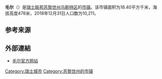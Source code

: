 {{Infobox settlement
| name = 毛尔
| native_name = {{lang|de|Maur}}
| settlement_type = [[市镇_(瑞士)|瑞士市镇]]
| image_skyline = Reformierte Kirche Maur ZH.jpg
| image_caption = 毛尔风光
| image_seal = Maur-blazon.svg
| image_map = Karte Gemeinde Maur 2007.png
| map_caption = 毛尔在乌斯特区的位置
| pushpin_map = Switzerland
| pushpin_relief = Switzerland relief location map.jpg
| pushpin_label_position = bottom
| pushpin_map_caption = 毛尔在瑞士的位置
| subdivision_type = 国家
| subdivision_name = {{CHE}}
| subdivision_type1 = [[瑞士行政区划|州]]
| subdivision_name1 = [[File:Flag_of_Canton_of_Zürich.svg|16px]] [[苏黎世州|苏黎世州]]
| subdivision_type2 = [[区_(瑞士)|区]]
| subdivision_name2 = [[乌斯特区|乌斯特区]]
| elevation_m = 478
| area_total_km2 = 18.40
| population_as_of = 2018年12月31日
| population_footnotes = <ref>{{cite web|url=https://www.bfs.admin.ch/bfs/de/home/statistiken/bevoelkerung.assetdetail.7966022.html|title=Ständige Wohnbevölkerung nach Staatsangehörigkeitskategorie, Geschlecht und Gemeinde, Provisorische Jahresergebnisse, 2018|trans_title=瑞士联邦2018年按国籍、性别和市镇划分的常住人口统计表|date=2019-04-09|publisher=[[瑞士联邦统计署|瑞士联邦统计署]]|language=de|accessdate=2019-11-14|archive-date=2019-04-11|archive-url=https://web.archive.org/web/20190411063248/https://www.bfs.admin.ch/bfs/de/home/statistiken/bevoelkerung.assetdetail.7966022.html|dead-url=no}}</ref>
| population_total = 10211
| population_density_km2 = auto
| timezone = [[欧洲中部时间|CET]]
| utc_offset = +1
| timezone_DST = [[欧洲中部夏令时间|CEST]]
| utc_offset_DST = +2
| coordinates = {{coord|47|20|31|N|8|40|14|E|region:|display=inline,title}}
| postal_code_type = [[瑞士邮政编码系统|邮政编码]]
| postal_code = 8122, 8123, 8124, 8127
| blank_name = [[瑞士市镇官方编号|官方编号]]
| blank_info = 0195
| website = {{url|www.maur.ch}}
}}

'''毛尔'''（{{lang-de|Maur}}）是[[瑞士联邦|瑞士联邦]][[苏黎世州|苏黎世州]][[乌斯特区|乌斯特区]]的[[市镇_(瑞士)|市镇]]。该市镇面积为18.40平方千米，海拔高度478米，2018年12月31日人口数为10,211。

== 参考来源 ==
{{reflist}}

== 外部連結 ==
* [http://www.maur.ch 毛尔官方网站] {{Wayback|url=http://www.maur.ch/ |date=20090330060245 }} {{de icon}}

{{Switzerland-geo-stub}}
{{DEFAULTSORT:Maur}}
[[Category:瑞士城市|Category:瑞士城市]]
[[Category:苏黎世州的市镇|Category:苏黎世州的市镇]]
